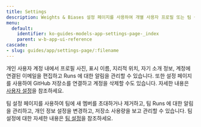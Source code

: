 ```yaml
---
title: Settings
description: Weights & Biases 설정 페이지를 사용하여 개별 사용자 프로필 또는 팀 설정을 사용자 정의하세요.
menu:
  default:
    identifier: ko-guides-models-app-settings-page-_index
    parent: w-b-app-ui-reference
cascade:
- slug: guides/app/settings-page/:filename
---
```


개인 사용자 계정 내에서 프로필 사진, 표시 이름, 지리적 위치, 자기 소개 정보, 계정에 연결된 이메일을 편집하고 Runs 에 대한 알림을 관리할 수 있습니다. 또한 설정 페이지를 사용하여 GitHub 저장소를 연결하고 계정을 삭제할 수도 있습니다. 자세한 내용은 [사용자 설정](/ko/platform/app/settings-page/user-settings)을 참조하세요.

팀 설정 페이지를 사용하여 팀에 새 멤버를 초대하거나 제거하고, 팀 Runs 에 대한 알림을 관리하고, 개인 정보 설정을 변경하고, 저장소 사용량을 보고 관리할 수 있습니다. 팀 설정에 대한 자세한 내용은 [팀 설정](/ko/platform/app/settings-page/teams)을 참조하세요.
